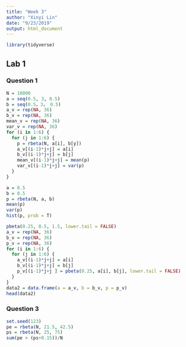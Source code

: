 ```yaml
---
title: "Week 3"
author: "Xinyi Lin"
date: "9/23/2019"
output: html_document
---
```


```r
library(tidyverse)
```


## Lab 1

### Question 1

```r
N = 10000
a = seq(0.5, 3, 0.5)
b = seq(0.5，3， 0.5)
a_v = rep(NA, 36)
b_v = rep(NA, 36)
mean_v = rep(NA, 36)
var_v = rep(NA, 36)
for (i in 1:6) {
  for (j in 1:6) {
    p = rbeta(N, a[i], b[y])
    a_v[(i-1)*j+j] = a[i]
    b_v[(i-1)*j+j] = b[j]
    mean_v[(i-1)*j+j] = mean(p)
    var_v[(i-1)*j+j] = var(p)
  }
}
```

```r
a = 0.5
b = 0.5
p = rbeta(N, a, b)
mean(p)
var(p)
hist(p, prob = T)
```

```r
pbeta(0.25, 0.5, 1.5, lower.tail = FALSE)
a_v = rep(NA, 36)
b_v = rep(NA, 36)
p_v = rep(NA, 36)
for (i in 1:6) {
  for (j in 1:6) {
    a_v[(i-1)*j+j] = a[i]
    b_v[(i-1)*j+j] = b[j]
    p_v[(i-1)*j+j ] = pbeta(0.25, a[i], b[j], lower.tail = FALSE)
  }
}
data2 = data.frame(a = a_v, b = b_v, p = p_v)
head(data2)
```

### Question 3

```r
set.seed(123)
pe = rbeta(N, 21.5, 42.5)
ps = rbeta(N, 25, 75)
sum(pe > (ps+0.15))/N
```


